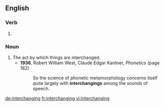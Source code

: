 ==English==

===Verb===
{{head|en|present participle}}

# {{present participle of|interchange|lang=en|nocat=1}}

===Noun===
{{en-noun}}

# The act by which things are interchanged.
#* '''1936''', Robert William West, ‎Claude Edgar Kantner, ''Phonetics'' (page 162)
#*: So the science of phonetic metamorphology concerns itself quite largely with '''interchangings''' among the sounds of speech.

[[de:interchanging]]
[[fr:interchanging]]
[[vi:interchanging]]